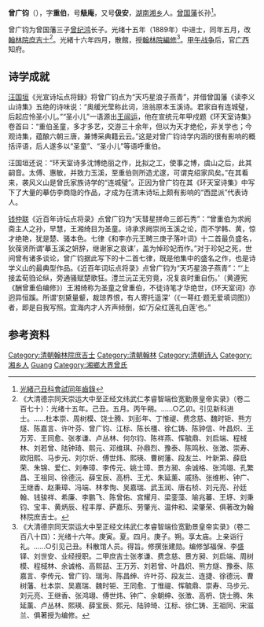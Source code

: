 '''曾广钧'''（{{bd|1866年||1929年||Zeng}}），字'''重伯'''，号'''觙庵'''，又号'''伋安'''，[[湖南|湖南]][[湘乡|湘乡]]人。[[曾国藩|曾国藩]]长孙<ref>[http://books.google.com/books?id=s38sAAAAYAAJ&pg=PA102#v=onepage&q&f=false 光緒己丑科會試同年齒錄]</ref>。

曾广钧为曾国藩三子[[曾纪鸿|曾纪鸿]]长子。光绪十五年（1889年）中进士，同年五月，改[[翰林院|翰林院]][[庶吉士|庶吉士]]<ref>《大清德宗同天崇运大中至正经文纬武仁孝睿智端俭宽勤景皇帝实录》（卷二百七十）：光绪十五年。己丑。五月。丙午朔。……○乙卯。引见新科进士。……杜本崇、周树模、饶士腾、刘彭年、丁惟禔、费念慈、魏时钜、熊方燧、陈嘉言、许叶芬、曾广钧、江标、陈长橿、徐仁铸、陈钟信、叶昌炽、王万芳、王同愈、张孝谦、卢丛林、何尔钧、陈祥燕、恽毓鼎、刘启端、程棫林、刘若曾、陆钟琦、熙元、邓维琪、孙鼎烈、豫泰、陈鸣秋、张澂、崇寿、欧阳熙、马步元、刘尔炘、傅世炜、熙瑛、曹树藩、段友兰、叶新第、薛启荣、朱锦、爱仁、刘奉璋、李传元、姚士璋、景方昶、余诚格、张鸿翊、孔繁昌、王祖同、徐德沅、薛宝辰、高枬、王尤、朱延薰、戚扬、张维彬、钟广、王继香、赵秉璋、冯端、林孝恂、吴嘉瑞、武玉润、唐右桢、刘元亮、孙廷翰、钱骏祥、希廉、李鹏飞、陈曾佑、宫耀月、梁銮藻、喻兆蕃、王垿、刘秉钧、宝丰、黄炳辰、程丰厚、萨嘉乐、劳肇光、温仲和、梁肇荣、俱著改为翰林院庶吉士。</ref>。光緒十六年四月，散館，授[[翰林院|翰林院]][[編修|編修]]<ref>《大清德宗同天崇运大中至正经文纬武仁孝睿智端俭宽勤景皇帝实录》（卷二百八十四）：光绪十六年。庚寅。夏。四月。庚子。朔。享太庙。上亲诣行礼。……○引见己丑。科散馆人员。得旨。修撰张建勋。编修邹福保、李盛铎、刘世安、业经授职。二甲庶吉士张孝谦、费念慈、景方昶、刘启端、周树模、程棫林、余诚格、高熙喆、王万芳、刘若曾、叶昌炽、熊方燧、豫泰、陈嘉言、李传元、曾广钧、瑞洵、陈昌绅、许叶芬、段友兰、连捷、徐德沅、曹树藩、杜本崇、吴嘉瑞、魏时钜、王同愈、丁惟禔、恽毓鼎、崇寿、马步元、刘元亮、王继香、张鸿翊、傅世炜、钟广、余朝绅、张澂、高枬、饶士腾、朱延薰、卢丛林、熙瑛、薛宝辰、熙元、陆钟琦、江标、徐仁铸、王祖同、宋滋兰、俱著授为编修。</ref>。[[甲午战争|甲午战争]]后，官[[广西|广西]]知府。

==诗学成就==
[[汪国垣|汪国垣]]《光宣诗坛点将録》将曾广钧点为“天巧星浪子燕青”，并借曾国藩《读李义山诗集》五绝的诗味说：“奥缓光莹称此词，涪翁原本玉溪诗。君家自有连城璧，后起应怜圣小儿。”“圣小儿”一语源出[[王闿运|王闿运]]，他在宣统元年甲戍题《环天室诗集》卷首曰：“重伯圣童，多才多艺，交游三十余年，但以为天才绝伦，非关学也；今观诗集，蕴酿六朝三唐，兼博采典籍云云。”这是对曾广钧诗学内涵的很有影响的概括评语，后人遂多以“圣童”、“圣小儿”等语呼重伯。

汪国垣还说：“环天室诗多沈博绝丽之作，比拟之工，使事之博，虞山之后，此其嗣音。太傅、惠敏，并致力玉溪，至重伯则所造尤邃，可谓克绍家风矣。”在其看来，袭风义山是曾氏家族诗学的“连城璧”。正因为曾广钧在其《环天室诗集》中写下了大量的摹仿李商隐的作品，才成为在清末诗坛上颇有影响的“西昆派”代表诗人。

[[钱仲联|钱仲联]]《近百年诗坛点将录》点曾广钧为“天彗星拼命三郎石秀”：“曾重伯为求阙斋主人之孙，早慧，王湘绮目为圣童。诗承求阙崇尚玉溪之论，而不学韩、黄，惊才绝艳，犹是楚、骚本色。七律《和李亦元王聘三庚子落叶词》十二首最负盛名，狄葆贤所谓‘摹玉溪之妍辞，继谢家之哀诔’，盖为悼珍妃而作。”对于珍妃之死，世间曾有诸多谈论，曾广钧据此写下的十二首七律，既是他集中的盛名之作，也是诗学义山的最典型作品。《近百年词坛点将录》点曾广钧为“天巧星浪子燕青”：“‘上接孟荀驺论纵，旁通骚赋楚歌狂。澧兰沅芷无穷竟，况复哀时重自伤。’（黄遵宪《酬曾重伯编修》）王湘绮称为圣童之曾重伯，不徒诗笔才华绝世，《环天室词》亦迥异恒蹊。所谓‘刻黛量颦，裁琼界恨，有人寄托遥深’（《一萼红·题无爱填词图》）者，即是自我写照。宜海内才人齐声倾倒，如‘万朵红莲礼白莲’也。”

==参考资料==
{{reflist|2}}
{{光緒十五年己丑科殿試金榜}}
{{DEFAULTSORT:Zeng曾}}
[[Category:清朝翰林院庶吉士|Category:清朝翰林院庶吉士]]
[[Category:清朝翰林|Category:清朝翰林]]
[[Category:清朝诗人|Category:清朝诗人]]
[[Category:湘乡人|Category:湘乡人]]
[[Category:曾姓|Guang]]
[[Category:湘鄉大界曾氏|Category:湘鄉大界曾氏]]